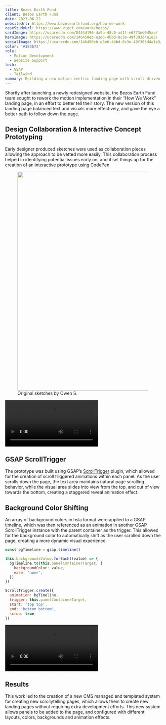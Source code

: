 ```yaml
---
title: Bezos Earth Fund
client: Bezos Earth Fund
date: 2023-06-22
websiteUrl: https://www.bezosearthfund.org/how-we-work
caseStudyUrl: https://www.viget.com/work/bezos/
cardImage: https://ucarecdn.com/8444d196-da9b-48c0-ad1f-e6773ed0d5ae/
heroImage: https://ucarecdn.com/146450eb-e3e6-4bbd-8c3e-49f303d4a1e3/
socialImage: https://ucarecdn.com/146450eb-e3e6-4bbd-8c3e-49f303d4a1e3/-/preview/1200x630/-/setfill/ffffff00/-/crop/1200x630/center/
color: '#183b72'
role:
  - Motion Development
  - Website Support
tech:
  - GSAP
  - Tailwind
summary: Building a new motion centric landing page with scroll-driven reverse panel transitions and a color shifting background.
---
```



Shortly after launching a newly redesigned website, the Bezos Earth Fund team sought to rework the motion implementation in their “How We Work” landing page, in an effort to better tell their story. The new version of this landing page balanced text and visuals more effectively, and gave the eye a better path to follow down the page.

## Design Collaboration & Interactive Concept Prototyping

Early designer produced sketches were used as collaboration pieces allowing the approach to be vetted more easily. This collaboration process helped in identifying potential issues early on, and it set things up for the creation of an interactive prototype using CodePen.

<figure>
  <img
    src="https://ucarecdn.com/4e0cc31d-f192-4109-83ef-c9fd1865782f/-/quality/lightest/"
    width="500"
    height="708"
    alt=""
  />
  <figcaption>Original sketches by Owen S.</figcaption>
</figure>

<Video
  src="https://jeremyfrank-dev-assets.s3.amazonaws.com/bezos-prototype.mp4"
  caption="Initial CodePen prototype"
/>

## GSAP ScrollTrigger

The prototype was built using GSAP’s [ScrollTrigger](https://gsap.com/scroll/) plugin, which allowed for the creation of scroll triggered animations within each panel. As the user scrolls down the page, the text area maintains natural page scrolling behavior, while the visual area slides into view from the top, and out of view towards the bottom, creating a staggered reveal animation effect.

## Background Color Shifting

An array of background colors in hsla format were applied to a GSAP timeline, which was then referenced as an animation in another GSAP ScrollTrigger instance with the parent container as the trigger. This allowed for the background color to automatically shift as the user scrolled down the page, creating a more dynamic visual experience.

```js
const bgTimeline = gsap.timeline()

this.backgroundsValue.forEach((value) => {
  bgTimeline.to(this.panelContainerTarget, {
    backgroundColor: value,
    ease: 'none',
  })
})

ScrollTrigger.create({
  animation: bgTimeline,
  trigger: this.panelContainerTarget,
  start: 'top top',
  end: 'bottom bottom',
  scrub: true,
})
```

<Video
  src="https://jeremyfrank-dev-assets.s3.amazonaws.com/bezos-page.mp4"
  caption="GSAP ScrollTrigger animations and color shifting background"
/>

## Results

This work led to the creation of a new CMS managed and templated system for creating new scrollytelling pages, which allows them to create new landing pages without requiring extra development efforts. This new system allows panels to be added to the page, and configured with different layouts, colors, backgrounds and animation effects.
